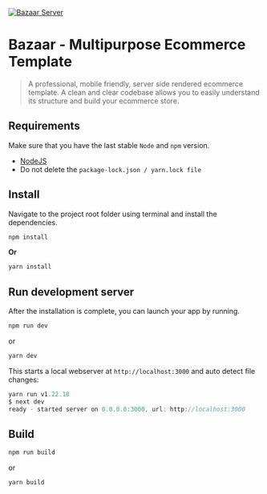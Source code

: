 [![Bazaar Server](https://ui-lib.com/wp-content/uploads/2023/10/bazaar-server.jpg "Get Bazaar Server Solution")](https://server.getbazaar.io/)

# Bazaar - Multipurpose Ecommerce Template

> A professional, mobile friendly, server side rendered ecommerce template. A clean and clear codebase allows you to easily understand its structure and build your ecommerce store.

## Requirements

Make sure that you have the last stable `Node` and `npm` version.

- [NodeJS](https://nodejs.org/en/download/)
- Do not delete the `package-lock.json / yarn.lock file`

## Install

Navigate to the project root folder using terminal and install the dependencies.

```js
npm install
```

**Or**

```js
yarn install
```

## Run development server

After the installation is complete, you can launch your app by running.

```js
npm run dev
```

or

```js
yarn dev
```

This starts a local webserver at `http://localhost:3000` and auto detect file changes:

```js
yarn run v1.22.18
$ next dev
ready - started server on 0.0.0.0:3000, url: http://localhost:3000
```

## Build

```js
npm run build
```

or

```js
yarn build
```

